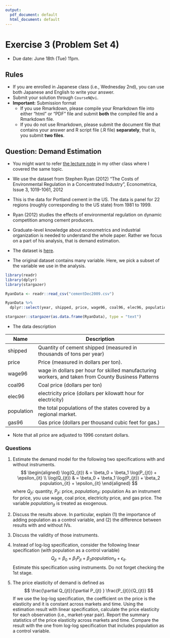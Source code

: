 ```yaml
---
output:
  pdf_document: default
  html_document: default
---
```


# Exercise 3 (Problem Set 4)

* Due date: June 18th (Tue) 11pm.

## Rules

- If you are enrolled in Japanese class (i.e., Wednesday 2nd), you can use both Japanese and English to write your answer. 
- Submit your solution through `CourseN@vi`.
- **Important:** Submission format
  - If you use Rmarkdown, please compile your Rmarkdown file into either "html" or "PDF" file and submit **both** the compiled file and a Rmarkdown file. 
  - If you do not use Rmarkdown, please submit the document file that contains your answer and R script file (.R file) **separately**, that is, you submit **two files**.


## Question: Demand Estimation

- You might want to refer [the lecture note](IV_Examples_190524.pdf) in my other class where I covered the same topic. 
- We use the dataset from Stephen Ryan (2012) "The Costs of Environmental Regulation in a Concentrated Industry", Econometrica, Issue 3, 1019-1061, 2012
- This is the data for Portland cement in the US. The data is panel for 22 regions (roughly corresponding to the US state) from 1981 to 1999.
- Ryan (2012) studies the effects of environmental regulation on dynamic competition among cement producers.
- Graduate-level knowledge about econometrics and industrial organization is needed to understand the whole paper. Rather we focus on a part of his analysis, that is demand estimation.

- The dataset is [here](cementDec2009.csv).
- The original dataset contains many variable. Here, we pick a subset of the variable we use in the analysis. 

```r
library(readr)
library(dplyr)
library(stargazer)

RyanData <- readr::read_csv("cementDec2009.csv")

RyanData %>% 
  dplyr::select(year, shipped, price, wage96, coal96, elec96, population, gas96) -> RyanData

stargazer::stargazer(as.data.frame(RyanData), type = "text")

```
- The data description

| Name | Description|
|---|-------------------------------------------------------------------|
| shipped | Quantity of cement shipped (measured in thousands of tons per year) |
| price | Price (measured in dollars per ton).   |
| wage96 | wage in dollars per hour for skilled manufacturing workers, and taken from County Business Patterns|
| coal96 | Coal price (dollars per ton)  |
| elec96 | electricity price (dollars per kilowatt hour for electricity) |
| population |  the total populations of the states covered by a regional market. |
| gas96 | Gas price (dollars per thousand cubic feet for gas.) | 

- Note that all price are adjusted to 1996 constant dollars.

### Questions

1. Estimate the demand model for the following two specifications with and without instruments.
$$
\begin{aligned}
\log(Q_{jt}) & = \beta_0 + \beta_1 \log(P_{jt}) + \epsilon_{it} \\ 
\log(Q_{jt}) & = \beta_0 + \beta_1 \log(P_{jt}) + \beta_2 population_{it} + \epsilon_{it} 
\end{aligned}
$$
where $Q_{jt}$: quantity, $P_{jt}$: price, $population_{jt}$: population
As an instrument for price, you use wage, coal price, electricity price, and gas price. The variable $population_{jt}$ is treated as exogenous.

2. Discuss the results above. In particular, explain (1) the importance of adding population as a control variable, and (2) the difference between results with and without IVs. 

2. Discuss the validity of those instruments. 

3. Instead of log-log specification, consider the following linear specification (with population as a control variable)
$$
Q_{jt}  = \beta_0 + \beta_1 P_{jt} + \beta_2 population_{it} + \epsilon_{it}. 
$$
Estimate this specification using instruments. Do not forget checking the 1st stage. 

4. The price elasticity of demand is defined as 
$$
\frac{\partial Q_{jt}}{\partial P_{jt} } \frac{P_{jt}}{Q_{jt}} 
$$
If we use the log-log specification, the coefficient on the price is the elasticity and it is constant across markets and time. Using the estimation result with linear specification, calculate the price elasticity for each observation (i.e., market-year pair). Report the summary statistics of the price elasticity across markets and time. Compare the result with the one from log-log specification that includes population as a control variable.